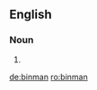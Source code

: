 {{also|bin man}}
==English==

===Noun===
{{en-noun|binmen}}

# {{alternative spelling of|bin man|lang=en}}

[[de:binman]]
[[ro:binman]]